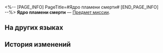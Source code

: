 <%-- [PAGE_INFO]
PageTitle=#Ядро пламени смерти#
[END_PAGE_INFO] --%>
{{Предмет Инфобокс
|id          = 140574
|Изображение = Предмет Ядро пламени смерти.png
|Тип         = Предмет миссии
|Инвентарь   = Миссии
|Редкость    = 3
|Эффект      = 
|Описание    = Павшая душа титана смерти Танатос. Чтобы срочно вернуть золотое пламя, полубогиня прошла испытание и получила власть титана.
}}
'''Ядро пламени смерти''' — [[Предмет миссии]].

==На других языках==
{{На других языках
|en   = Coreflame of Death
|zhs  = 「死亡」的火种
|zht  = 「死亡」的火種
|ja   = 「死」の火種
|ko   = 「죽음」의 불씨
|es   = Yesca de la Muerte
|fr   = Flamme divine de la Mort
|ru   = Ядро пламени смерти
|th   = เชื้อไฟแห่ง "ความตาย"
|vi   = Ngọn Lửa "Tử Vong"
|de   = Kernflamme des Todes
|id   = Benih Api "Kematian"
|pt   = Chama Primordial da Morte
}}

==История изменений==
{{История изменений|3.5}}